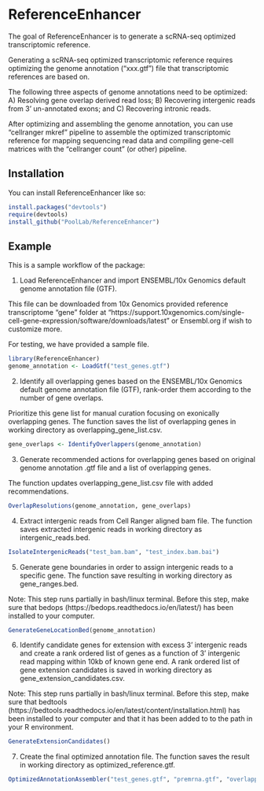 # ReferenceEnhancer

The goal of ReferenceEnhancer is to generate a scRNA-seq optimized transcriptomic reference.

Generating a scRNA-seq optimized transcriptomic reference requires optimizing the genome annotation ("xxx.gtf") file that transcriptomic references are based on.

The following three aspects of genome annotations need to be optimized: A) Resolving gene overlap derived read loss; B) Recovering intergenic reads from 3' un-annotated exons; and C) Recovering intronic reads.

After optimizing and assembling the genome annotation, you can use "cellranger mkref" pipeline to assemble the optimized transcriptomic reference for mapping sequencing read data and compiling gene-cell matrices with the "cellranger count" (or other) pipeline.

## Installation

You can install ReferenceEnhancer like so:

``` r
install.packages("devtools")
require(devtools)
install_github("PoolLab/ReferenceEnhancer")
```

## Example

This is a sample workflow of the package:

1. Load ReferenceEnhancer and import ENSEMBL/10x Genomics default genome annotation file (GTF). 

This file can be downloaded from 10x Genomics provided reference transcriptome "gene" folder at "https://support.10xgenomics.com/single-cell-gene-expression/software/downloads/latest" or Ensembl.org if wish to customize more.

For testing, we have provided a sample file.
```r
library(ReferenceEnhancer)
genome_annotation <- LoadGtf("test_genes.gtf")
```

2. Identify all overlapping genes based on the ENSEMBL/10x Genomics default genome annotation file (GTF), rank-order them according to the number of gene overlaps.

Prioritize this gene list for manual curation focusing on exonically overlapping genes.
The function saves the list of overlapping genes in working directory as overlapping_gene_list.csv.
```r
gene_overlaps <- IdentifyOverlappers(genome_annotation)
```

3. Generate recommended actions for overlapping genes based on original genome annotation .gtf file and a list of overlapping genes.

The function updates overlapping_gene_list.csv file with added recommendations.
```r
OverlapResolutions(genome_annotation, gene_overlaps)
```

4. Extract intergenic reads from Cell Ranger aligned bam file.
The function saves extracted intergenic reads in working directory as intergenic_reads.bed.
```r
IsolateIntergenicReads("test_bam.bam", "test_index.bam.bai")
```

5. Generate gene boundaries in order to assign intergenic reads to a specific gene. The function save resulting in working directory as gene_ranges.bed.

Note: This step runs partially in bash/linux terminal. Before this step, make sure that bedops (https://bedops.readthedocs.io/en/latest/) has been installed to your computer.
```r
GenerateGeneLocationBed(genome_annotation)
```

6. Identify candidate genes for extension with excess 3' intergenic reads and create a rank ordered list of genes as a function of 3' intergenic read mapping within 10kb of known gene end. A rank ordered list of gene extension candidates is saved in working directory as gene_extension_candidates.csv.

Note: This step runs partially in bash/linux terminal. Before this step, make sure that bedtools (https://bedtools.readthedocs.io/en/latest/content/installation.html) has been installed to your computer and that it has been added to to the path in your R environment.
```r
GenerateExtensionCandidates()
```

7. Create the final optimized annotation file. The function saves the result in working directory as optimized_reference.gtf.
```r
OptimizedAnnotationAssembler("test_genes.gtf", "premrna.gtf", "overlapping_gene_list.csv", "gene_extension_candidates.csv", "test_gene_replacement.csv")
```
